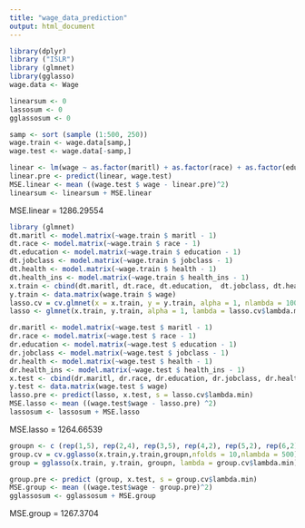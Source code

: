 ```yaml
---
title: "wage_data_prediction"
output: html_document
---
```


```r
library(dplyr)
library ("ISLR")
library (glmnet)
library(gglasso)
wage.data <- Wage
```

```r
linearsum <- 0
lassosum <- 0
gglassosum <- 0
```

```r
samp <- sort (sample (1:500, 250))
wage.train <- wage.data[samp,]
wage.test <- wage.data[-samp,]
```

```r
linear <- lm(wage ~ as.factor(maritl) + as.factor(race) + as.factor(education) + as.factor(jobclass) + as.factor(health) + as.factor(health_ins) + age, data = wage.train)
linear.pre <- predict(linear, wage.test)
MSE.linear <- mean ((wage.test $ wage - linear.pre)^2)
linearsum <- linearsum + MSE.linear
```

MSE.linear = 1286.29554

```r
library (glmnet)
dt.maritl <- model.matrix(~wage.train $ maritl - 1)  
dt.race <- model.matrix(~wage.train $ race - 1)  
dt.education <- model.matrix(~wage.train $ education - 1)
dt.jobclass <- model.matrix(~wage.train $ jobclass - 1)
dt.health <- model.matrix(~wage.train $ health - 1)
dt.health_ins <- model.matrix(~wage.train $ health_ins - 1)
x.train <- cbind(dt.maritl, dt.race, dt.education,  dt.jobclass, dt.health, dt.health_ins, wage.train$age)
y.train <- data.matrix(wage.train $ wage)
lasso.cv = cv.glmnet(x = x.train, y = y.train, alpha = 1, nlambda = 1000)
lasso <- glmnet(x.train, y.train, alpha = 1, lambda = lasso.cv$lambda.min)
```

```r
dr.maritl <- model.matrix(~wage.test $ maritl - 1)
dr.race <- model.matrix(~wage.test $ race - 1)  
dr.education <- model.matrix(~wage.test $ education - 1)
dr.jobclass <- model.matrix(~wage.test $ jobclass - 1)
dr.health <- model.matrix(~wage.test $ health - 1)
dr.health_ins <- model.matrix(~wage.test $ health_ins - 1)
x.test <- cbind(dr.maritl, dr.race, dr.education, dr.jobclass, dr.health, dr.health_ins, wage.test$age)
y.test <- data.matrix(wage.test $ wage)
lasso.pre <- predict(lasso, x.test, s = lasso.cv$lambda.min)
MSE.lasso <- mean ((wage.test$wage - lasso.pre) ^2)
lassosum <- lassosum + MSE.lasso
```

MSE.lasso = 1264.66539

```r
groupn <- c (rep(1,5), rep(2,4), rep(3,5), rep(4,2), rep(5,2), rep(6,2),rep(7,1))
group.cv = cv.gglasso(x.train,y.train,groupn,nfolds = 10,nlambda = 500)
group = gglasso(x.train, y.train, groupn, lambda = group.cv$lambda.min)
```

```r
group.pre <- predict (group, x.test, s = group.cv$lambda.min)
MSE.group <- mean ((wage.test$wage - group.pre)^2)
gglassosum <- gglassosum + MSE.group
```

MSE.group = 1267.3704


